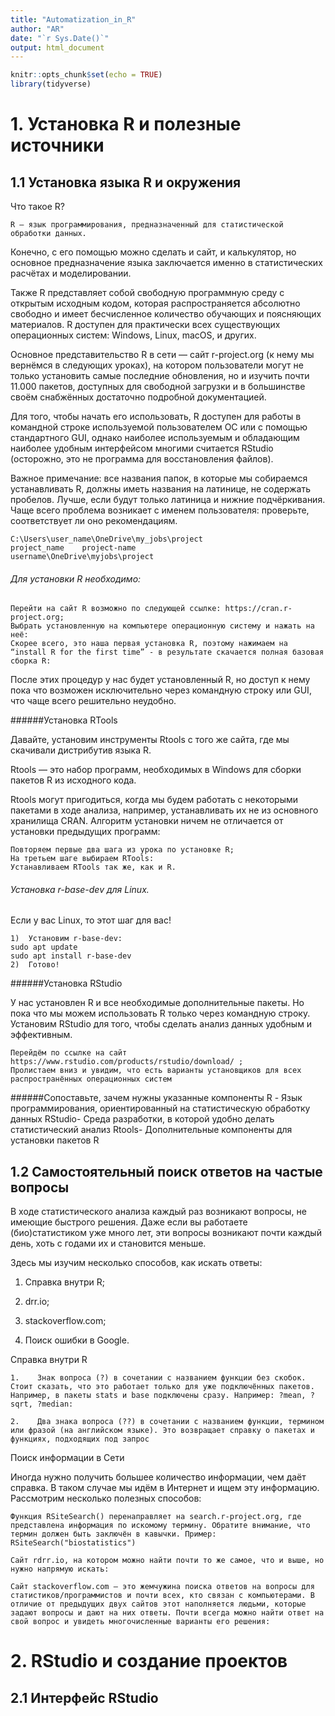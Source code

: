 ```yaml
---
title: "Automatization_in_R"
author: "AR"
date: "`r Sys.Date()`"
output: html_document
---
```


```r
knitr::opts_chunk$set(echo = TRUE)
library(tidyverse)
```

# 1. Установка R и полезные источники

## 1.1 Установка языка R и окружения

Что такое R?

    R — язык программирования, предназначенный для статистической обработки данных. 

Конечно, с его помощью можно сделать и сайт, и калькулятор, но основное предназначение языка заключается именно в статистических расчётах и моделировании.

Также R представляет собой свободную программную среду с открытым исходным кодом, которая распространяется абсолютно свободно и имеет бесчисленное количество обучающих и поясняющих материалов. R доступен для практически всех существующих операционных систем: Windows, Linux, macOS, и других.

Основное представительство R в сети --- сайт r-project.org (к нему мы вернёмся в следующих уроках), на котором пользователи могут не только установить самые последние обновления, но и изучить почти 11.000 пакетов, доступных для свободной загрузки и в большинстве своём снабжённых достаточно подробной документацией.

Для того, чтобы начать его использовать, R доступен для работы в командной строке используемой пользователем ОС или с помощью стандартного GUI, однако наиболее используемым и обладающим наиболее удобным интерфейсом многими считается RStudio (осторожно, это не программа для восстановления файлов).

Важное примечание: все названия папок, в которые мы собираемся устанавливать R, должны иметь названия на латинице, не содержать пробелов. Лучше, если будут только латиница и нижние подчёркивания. Чаще всего проблема возникает с именем пользователя: проверьте, соответствует ли оно рекомендациям.

    C:\Users\user_name\OneDrive\my_jobs\project 
    project_name    project-name
    username\OneDrive\myjobs\project

###### Для установки R необходимо:

    Перейти на сайт R возможно по следующей ссылке: https://cran.r-project.org;
    Выбрать установленную на компьютере операционную систему и нажать на неё:
    Скорее всего, это наша первая установка R, поэтому нажимаем на “install R for the first time” - в результате скачается полная базовая сборка R:

После этих процедур у нас будет установленный R, но доступ к нему пока что возможен исключительно через командную строку или GUI, что чаще всего решительно неудобно.

######Установка RTools

Давайте, установим инструменты Rtools с того же сайта, где мы скачивали дистрибутив языка R.

Rtools --- это набор программ, необходимых в Windows для сборки пакетов R из исходного кода.

Rtools могут пригодиться, когда мы будем работать с некоторыми пакетами в ходе анализа, например, устанавливать их не из основного хранилища CRAN. Алгоритм установки ничем не отличается от установки предыдущих программ:

    Повторяем первые два шага из урока по установке R;
    На третьем шаге выбираем RTools: 
    Устанавливаем RTools так же, как и R.

###### Установка r-base-dev для Linux.

Если у вас Linux, то этот шаг для вас!

    1)  Установим r-base-dev:
    sudo apt update
    sudo apt install r-base-dev
    2)  Готово!

######Установка RStudio

У нас установлен R и все необходимые дополнительные пакеты. Но пока что мы можем использовать R только через командную строку. Установим RStudio для того, чтобы сделать анализ данных удобным и эффективным.

    Перейдём по ссылке на сайт https://www.rstudio.com/products/rstudio/download/ ;
    Пролистаем вниз и увидим, что есть варианты установщиков для всех распространённых операционных систем

######Сопоставьте, зачем нужны указанные компоненты R - Язык программирования, ориентированный на статистическую обработку данных RStudio- Среда разработки, в которой удобно делать статистический анализ Rtools- Дополнительные компоненты для установки пакетов R

## 1.2 Самостоятельный поиск ответов на частые вопросы

В ходе статистического анализа каждый раз возникают вопросы, не имеющие быстрого решения. Даже если вы работаете (био)статистиком уже много лет, эти вопросы возникают почти каждый день, хоть с годами их и становится меньше.

Здесь мы изучим несколько способов, как искать ответы:

1.  Справка внутри R;

2.  drr.io;

3.  stackoverflow.com;

4.  Поиск ошибки в Google.

Справка внутри R

    1.    Знак вопроса (?) в сочетании с названием функции без скобок. Стоит сказать, что это работает только для уже подключённых пакетов. Например, в пакеты stats и base подключены сразу. Например: ?mean, ?sqrt, ?median:

    2.    Два знака вопроса (??) в сочетании с названием функции, термином или фразой (на английском языке). Это возвращает справку о пакетах и функциях, подходящих под запрос

Поиск информации в Сети

Иногда нужно получить большее количество информации, чем даёт справка. В таком случае мы идём в Интернет и ищем эту информацию. Рассмотрим несколько полезных способов:

    Функция RSiteSearch() перенаправляет на search.r-project.org, где представлена информация по искомому термину. Обратите внимание, что термин должен быть заключён в кавычки. Пример: RSiteSearch("biostatistics")

    Сайт rdrr.io, на котором можно найти почти то же самое, что и выше, но нужно напрямую искать: 

    Сайт stackoverflow.com — это жемчужина поиска ответов на вопросы для статистиков/программистов и почти всех, кто связан с компьютерами. В отличие от предыдущих двух сайтов этот наполняется людьми, которые задают вопросы и дают на них ответы. Почти всегда можно найти ответ на свой вопрос и увидеть многочисленные варианты его решения: 


# 2. RStudio  и создание проектов
## 2.1 Интерфейс RStudio
